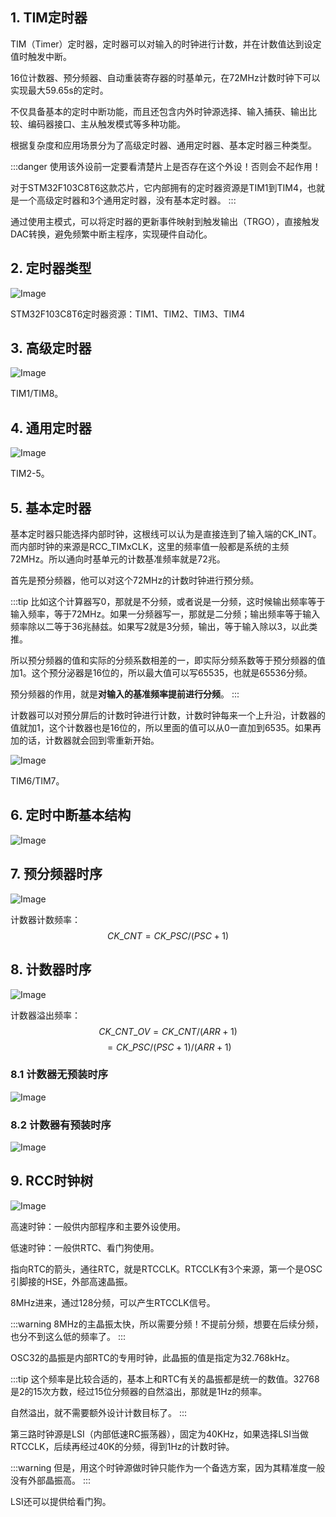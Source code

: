 

<WordCount>

## 1. TIM定时器

TIM（Timer）定时器，定时器可以对输入的时钟进行计数，并在计数值达到设定值时触发中断。

16位计数器、预分频器、自动重装寄存器的时基单元，在72MHz计数时钟下可以实现最大59.65s的定时。

不仅具备基本的定时中断功能，而且还包含内外时钟源选择、输入捕获、输出比较、编码器接口、主从触发模式等多种功能。

根据复杂度和应用场景分为了高级定时器、通用定时器、基本定时器三种类型。

:::danger
使用该外设前一定要看清楚片上是否存在这个外设！否则会不起作用！

对于STM32F103C8T6这款芯片，它内部拥有的定时器资源是TIM1到TIM4，也就是一个高级定时器和3个通用定时器，没有基本定时器。
:::

通过使用主模式，可以将定时器的更新事件映射到触发输出（TRGO），直接触发DAC转换，避免频繁中断主程序，实现硬件自动化。




## 2. 定时器类型

![Image](https://github.com/user-attachments/assets/fbf95ab6-61ec-4af5-81fa-73c952e1f6ff)

STM32F103C8T6定时器资源：TIM1、TIM2、TIM3、TIM4

## 3. 高级定时器

![Image](https://github.com/user-attachments/assets/aee57c88-6b48-4b43-bd32-a3962a8680fe)

TIM1/TIM8。


## 4. 通用定时器

![Image](https://github.com/user-attachments/assets/868ec2ae-2641-4d51-bf7a-30b308196113)

TIM2-5。

## 5. 基本定时器

基本定时器只能选择内部时钟，这根线可以认为是直接连到了输入端的CK\_INT。而内部时钟的来源是RCC_TIMxCLK，这里的频率值一般都是系统的主频72MHz。所以通向时基单元的计数基准频率就是72兆。

首先是预分频器，他可以对这个72MHz的计数时钟进行预分频。

:::tip
比如这个计算器写0，那就是不分频，或者说是一分频，这时候输出频率等于输入频率，等于72MHz。如果一分频器写一，那就是二分频；输出频率等于输入频率除以二等于36兆赫兹。如果写2就是3分频，输出，等于输入除以3，以此类推。

所以预分频器的值和实际的分频系数相差的一，即实际分频系数等于预分频器的值加1。这个预分泌器是16位的，所以最大值可以写65535，也就是65536分频。

预分频器的作用，就是**对输入的基准频率提前进行分频**。
:::

计数器可以对预分屏后的计数时钟进行计数，计数时钟每来一个上升沿，计数器的值就加1，这个计数器也是16位的，所以里面的值可以从0一直加到6535。如果再加的话，计数器就会回到零重新开始。


![Image](https://github.com/user-attachments/assets/e3bb240d-cbda-4006-bc91-7c4d70636a5d)

TIM6/TIM7。

## 6. 定时中断基本结构

![Image](https://github.com/user-attachments/assets/3f2b96a8-b415-4ae6-8eb8-166701bc76c3)



## 7. 预分频器时序

![Image](https://github.com/user-attachments/assets/a648f61b-3ee6-4f37-8dc5-b8896d3b9700)

计数器计数频率：
$$
CK\_CNT = CK\_PSC / (PSC + 1)
$$


## 8. 计数器时序

![Image](https://github.com/user-attachments/assets/acd53b71-843c-4cf0-addc-1ca0732f2968)

计数器溢出频率：
$$
CK\_CNT\_OV = CK\_CNT / (ARR + 1)
$$
$$
= CK\_PSC / (PSC + 1) / (ARR + 1)
$$

### 8.1 计数器无预装时序

![Image](https://github.com/user-attachments/assets/11a04841-08fb-4e3f-a0ce-3b8fb1da5dab)

### 8.2 计数器有预装时序

![Image](https://github.com/user-attachments/assets/c50589fb-b3a9-46fd-bf7f-1dc84f5e7ed8)

## 9. RCC时钟树


![Image](https://github.com/user-attachments/assets/9761c65f-b50b-457d-b37a-a94f666346f7)

高速时钟：一般供内部程序和主要外设使用。

低速时钟：一般供RTC、看门狗使用。


指向RTC的箭头，通往RTC，就是RTCCLK。RTCCLK有3个来源，第一个是OSC引脚接的HSE，外部高速晶振。

8MHz进来，通过128分频，可以产生RTCCLK信号。

:::warning
8MHz的主晶振太快，所以需要分频！不提前分频，想要在后续分频，也分不到这么低的频率了。
:::

OSC32的晶振是内部RTC的专用时钟，此晶振的值是指定为32.768kHz。

:::tip
这个频率是比较合适的，基本上和RTC有关的晶振都是统一的数值。32768是2的15次方数，经过15位分频器的自然溢出，那就是1Hz的频率。

自然溢出，就不需要额外设计计数目标了。
:::

第三路时钟源是LSI（内部低速RC振荡器），固定为40KHz，如果选择LSI当做RTCCLK，后续再经过40K的分频，得到1Hz的计数时钟。

:::warning
但是，用这个时钟源做时钟只能作为一个备选方案，因为其精准度一般没有外部晶振高。
:::

LSI还可以提供给看门狗。




</WordCount>